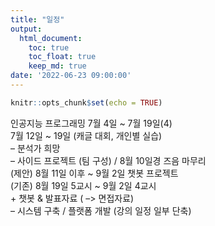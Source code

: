 ```yaml
---
title: "일정"  
output:  
  html_document:  
    toc: true  
    toc_float: true  
    keep_md: true  
date: '2022-06-23 09:00:00' 
---
```


```r
knitr::opts_chunk$set(echo = TRUE)
```

인공지능 프로그래밍 7월 4일 ~ 7월 19일(4)  
 7월 12일 ~ 19일 (캐글 대회, 개인별 실습)  
-- 분석가 희망  
-- 사이드 프로젝트 (팀 구성) / 8월 10일경 즈음 마무리  
(제안) 8월 11일 이후 ~ 9월 2일 챗봇 프로젝트  
(기존) 8월 19일 5교시 ~ 9월 2일 4교시  
   + 챗봇 & 발표자료 ( --> 면접자료)  
-- 시스템 구축 / 플랫폼 개발 (강의 일정 일부 단축)  